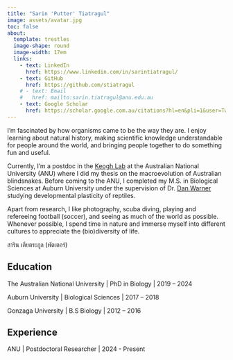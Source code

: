 ```yaml
---
title: "Sarin 'Putter' Tiatragul"
image: assets/avatar.jpg
toc: false
about:
  template: trestles
  image-shape: round
  image-width: 17em
  links:
    - text: LinkedIn
      href: https://www.linkedin.com/in/sarintiatragul/
    - text: GitHub
      href: https://github.com/stiatragul
    # - text: Email
    #   href: mailto:sarin.tiatragul@anu.edu.au
    - text: Google Scholar
      href: https://scholar.google.com.au/citations?hl=en&pli=1&user=TwZonhIAAAAJ
---
```


I'm fascinated by how organisms came to be the way they are. I enjoy learning about natural history, making scientific knowledge understandable for people around the world, and bringing people together to do something fun and useful.

Currently, I'm a postdoc in the [Keogh Lab](http://keoghlab.com) at the Australian National University (ANU) where I did my thesis on the macroevolution of Australian blindsnakes. Before coming to the ANU, I completed my M.S. in Biological Sciences at Auburn University under the supervision of Dr. [Dan Warner](http://warnerlab.weebly.com/people.html) studying developmental plasticity of reptiles.

Apart from research, I like photography, scuba diving, playing and refereeing football (soccer), and seeing as much of the world as possible. Whenever possible, I spend time in nature and immerse myself into different cultures to appreciate the (bio)diversity of life.

สาริน เตียตระกูล (พัตเตอร์)

## Education

The Australian National University \| PhD in Biology \| 2019 -- 2024

Auburn University \| Biological Sciences \| 2017 -- 2018

Gonzaga University \| B.S Biology \| 2012 -- 2016

## Experience

ANU \| Postdoctoral Researcher \| 2024 - Present